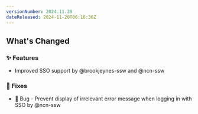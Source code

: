 ```yaml
---
versionNumber: 2024.11.39
dateReleased: 2024-11-20T06:16:36Z
---
```


## What's Changed
### ✨ Features
* Improved SSO support by @brookjeynes-ssw and @ncn-ssw

### 🔧 Fixes
* 🐛 Bug - Prevent display of irrelevant error message when logging in with SSO by @ncn-ssw
